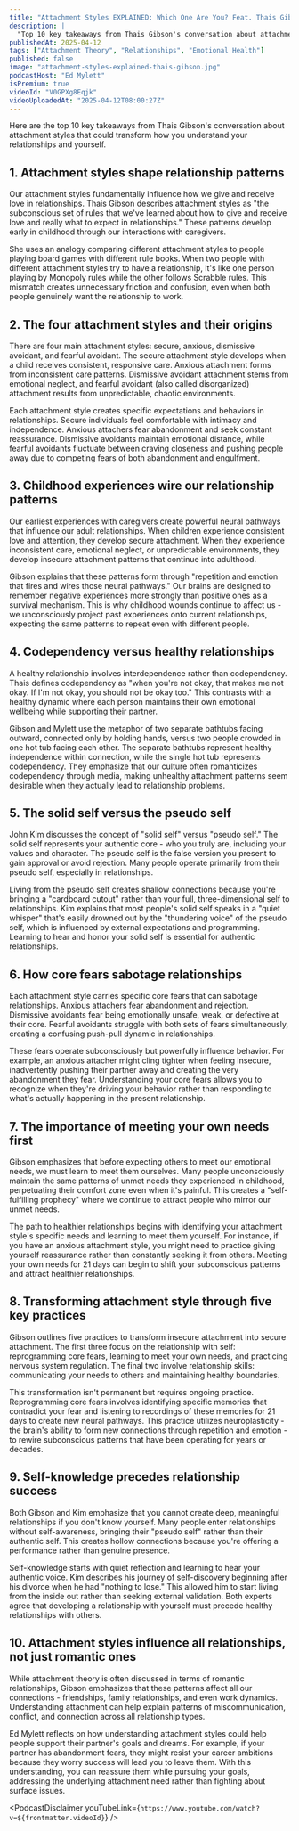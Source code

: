 ```yaml
---
title: "Attachment Styles EXPLAINED: Which One Are You? Feat. Thais Gibson"
description: |
  "Top 10 key takeaways from Thais Gibson's conversation about attachment styles that could transform how you understand your relationships and yourself."
publishedAt: 2025-04-12
tags: ["Attachment Theory", "Relationships", "Emotional Health"]
published: false
image: "attachment-styles-explained-thais-gibson.jpg"
podcastHost: "Ed Mylett"
isPremium: true
videoId: "V0GPXg8Eqjk"
videoUploadedAt: "2025-04-12T08:00:27Z"
---
```



<PodcastSummaryPageLayout frontmatter={frontmatter}>

Here are the top 10 key takeaways from Thais Gibson's conversation about attachment styles that could transform how you understand your relationships and yourself.

## 1. Attachment styles shape relationship patterns

Our attachment styles fundamentally influence how we give and receive love in relationships. Thais Gibson describes attachment styles as "the subconscious set of rules that we've learned about how to give and receive love and really what to expect in relationships." These patterns develop early in childhood through our interactions with caregivers.

She uses an analogy comparing different attachment styles to people playing board games with different rule books. When two people with different attachment styles try to have a relationship, it's like one person playing by Monopoly rules while the other follows Scrabble rules. This mismatch creates unnecessary friction and confusion, even when both people genuinely want the relationship to work.

## 2. The four attachment styles and their origins

There are four main attachment styles: secure, anxious, dismissive avoidant, and fearful avoidant. The secure attachment style develops when a child receives consistent, responsive care. Anxious attachment forms from inconsistent care patterns. Dismissive avoidant attachment stems from emotional neglect, and fearful avoidant (also called disorganized) attachment results from unpredictable, chaotic environments.

Each attachment style creates specific expectations and behaviors in relationships. Secure individuals feel comfortable with intimacy and independence. Anxious attachers fear abandonment and seek constant reassurance. Dismissive avoidants maintain emotional distance, while fearful avoidants fluctuate between craving closeness and pushing people away due to competing fears of both abandonment and engulfment.

## 3. Childhood experiences wire our relationship patterns

Our earliest experiences with caregivers create powerful neural pathways that influence our adult relationships. When children experience consistent love and attention, they develop secure attachment. When they experience inconsistent care, emotional neglect, or unpredictable environments, they develop insecure attachment patterns that continue into adulthood.

Gibson explains that these patterns form through "repetition and emotion that fires and wires those neural pathways." Our brains are designed to remember negative experiences more strongly than positive ones as a survival mechanism. This is why childhood wounds continue to affect us - we unconsciously project past experiences onto current relationships, expecting the same patterns to repeat even with different people.

## 4. Codependency versus healthy relationships

A healthy relationship involves interdependence rather than codependency. Thais defines codependency as "when you're not okay, that makes me not okay. If I'm not okay, you should not be okay too." This contrasts with a healthy dynamic where each person maintains their own emotional wellbeing while supporting their partner.

Gibson and Mylett use the metaphor of two separate bathtubs facing outward, connected only by holding hands, versus two people crowded in one hot tub facing each other. The separate bathtubs represent healthy independence within connection, while the single hot tub represents codependency. They emphasize that our culture often romanticizes codependency through media, making unhealthy attachment patterns seem desirable when they actually lead to relationship problems.

## 5. The solid self versus the pseudo self

John Kim discusses the concept of "solid self" versus "pseudo self." The solid self represents your authentic core - who you truly are, including your values and character. The pseudo self is the false version you present to gain approval or avoid rejection. Many people operate primarily from their pseudo self, especially in relationships.

Living from the pseudo self creates shallow connections because you're bringing a "cardboard cutout" rather than your full, three-dimensional self to relationships. Kim explains that most people's solid self speaks in a "quiet whisper" that's easily drowned out by the "thundering voice" of the pseudo self, which is influenced by external expectations and programming. Learning to hear and honor your solid self is essential for authentic relationships.

## 6. How core fears sabotage relationships

Each attachment style carries specific core fears that can sabotage relationships. Anxious attachers fear abandonment and rejection. Dismissive avoidants fear being emotionally unsafe, weak, or defective at their core. Fearful avoidants struggle with both sets of fears simultaneously, creating a confusing push-pull dynamic in relationships.

These fears operate subconsciously but powerfully influence behavior. For example, an anxious attacher might cling tighter when feeling insecure, inadvertently pushing their partner away and creating the very abandonment they fear. Understanding your core fears allows you to recognize when they're driving your behavior rather than responding to what's actually happening in the present relationship.

## 7. The importance of meeting your own needs first

Gibson emphasizes that before expecting others to meet our emotional needs, we must learn to meet them ourselves. Many people unconsciously maintain the same patterns of unmet needs they experienced in childhood, perpetuating their comfort zone even when it's painful. This creates a "self-fulfilling prophecy" where we continue to attract people who mirror our unmet needs.

The path to healthier relationships begins with identifying your attachment style's specific needs and learning to meet them yourself. For instance, if you have an anxious attachment style, you might need to practice giving yourself reassurance rather than constantly seeking it from others. Meeting your own needs for 21 days can begin to shift your subconscious patterns and attract healthier relationships.

## 8. Transforming attachment style through five key practices

Gibson outlines five practices to transform insecure attachment into secure attachment. The first three focus on the relationship with self: reprogramming core fears, learning to meet your own needs, and practicing nervous system regulation. The final two involve relationship skills: communicating your needs to others and maintaining healthy boundaries.

This transformation isn't permanent but requires ongoing practice. Reprogramming core fears involves identifying specific memories that contradict your fear and listening to recordings of these memories for 21 days to create new neural pathways. This practice utilizes neuroplasticity - the brain's ability to form new connections through repetition and emotion - to rewire subconscious patterns that have been operating for years or decades.

## 9. Self-knowledge precedes relationship success

Both Gibson and Kim emphasize that you cannot create deep, meaningful relationships if you don't know yourself. Many people enter relationships without self-awareness, bringing their "pseudo self" rather than their authentic self. This creates hollow connections because you're offering a performance rather than genuine presence.

Self-knowledge starts with quiet reflection and learning to hear your authentic voice. Kim describes his journey of self-discovery beginning after his divorce when he had "nothing to lose." This allowed him to start living from the inside out rather than seeking external validation. Both experts agree that developing a relationship with yourself must precede healthy relationships with others.

## 10. Attachment styles influence all relationships, not just romantic ones

While attachment theory is often discussed in terms of romantic relationships, Gibson emphasizes that these patterns affect all our connections - friendships, family relationships, and even work dynamics. Understanding attachment can help explain patterns of miscommunication, conflict, and connection across all relationship types.

Ed Mylett reflects on how understanding attachment styles could help people support their partner's goals and dreams. For example, if your partner has abandonment fears, they might resist your career ambitions because they worry success will lead you to leave them. With this understanding, you can reassure them while pursuing your goals, addressing the underlying attachment need rather than fighting about surface issues.

<PodcastDisclaimer
  youTubeLink={`https://www.youtube.com/watch?v=${frontmatter.videoId}`}
/>

</PodcastSummaryPageLayout>
